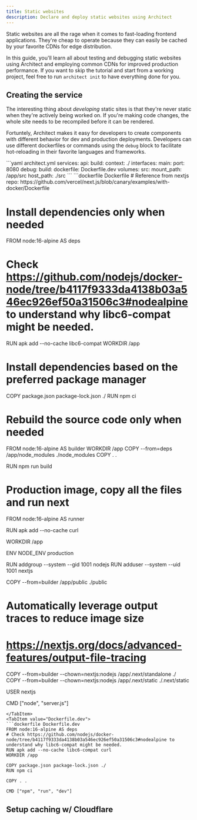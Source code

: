 ```yaml
---
title: Static websites
description: Declare and deploy static websites using Architect
---
```



Static websites are all the rage when it comes to fast-loading frontend applications. They're cheap
to operate because they can easily be cached by your favorite CDNs for edge distribution.

In this guide, you'll learn all about testing and debugging static websites using Architect and
employing common CDNs for improved production performance. If you want to skip the tutorial and
start from a working project, feel free to run `architect init` to have everything done for you.

## Creating the service

The interesting thing about _developing_ static sites is that they're never static when they're
actively being worked on. If you're making code changes, the whole site needs to be recompiled
before it can be rendered.

Fortuntely, Architect makes it easy for developers to create components with different behavior for
dev and production deployments. Developers can use different dockerfiles or commands using the
`debug` block to facilitate hot-reloading in their favorite languages and frameworks.

<Tabs>
<TabItem value="architect.yml" default>
```yaml architect.yml
services:
  api:
    build:
      context: ./
    interfaces:
      main:
        port: 8080
    debug:
      build:
        dockerfile: Dockerfile.dev
      volumes:
        src:
          mount_path: /app/src
          host_path: ./src
```
</TabItem>
<TabItem value="Dockerfile">
```dockerfile Dockerfile
# Reference from nextjs repo: https://github.com/vercel/next.js/blob/canary/examples/with-docker/Dockerfile

# Install dependencies only when needed
FROM node:16-alpine AS deps
# Check https://github.com/nodejs/docker-node/tree/b4117f9333da4138b03a546ec926ef50a31506c3#nodealpine to understand why libc6-compat might be needed.
RUN apk add --no-cache libc6-compat
WORKDIR /app

# Install dependencies based on the preferred package manager
COPY package.json package-lock.json ./
RUN npm ci

# Rebuild the source code only when needed
FROM node:16-alpine AS builder
WORKDIR /app
COPY --from=deps /app/node_modules ./node_modules
COPY . .

RUN npm run build

# Production image, copy all the files and run next
FROM node:16-alpine AS runner

RUN apk add --no-cache curl

WORKDIR /app

ENV NODE_ENV production

RUN addgroup --system --gid 1001 nodejs
RUN adduser --system --uid 1001 nextjs

COPY --from=builder /app/public ./public

# Automatically leverage output traces to reduce image size
# https://nextjs.org/docs/advanced-features/output-file-tracing
COPY --from=builder --chown=nextjs:nodejs /app/.next/standalone ./
COPY --from=builder --chown=nextjs:nodejs /app/.next/static ./.next/static

USER nextjs

CMD ["node", "server.js"]
```
</TabItem>
<TabItem value="Dockerfile.dev">
```dockerfile Dockerfile.dev
FROM node:16-alpine AS deps
# Check https://github.com/nodejs/docker-node/tree/b4117f9333da4138b03a546ec926ef50a31506c3#nodealpine to understand why libc6-compat might be needed.
RUN apk add --no-cache libc6-compat curl
WORKDIR /app

COPY package.json package-lock.json ./
RUN npm ci

COPY . .

CMD ["npm", "run", "dev"]
```
</TabItem>
</Tabs>

## Setup caching w/ Cloudflare
